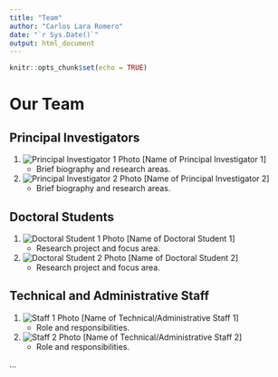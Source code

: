 ```yaml
---
title: "Team"
author: "Carlos Lara Romero"
date: "`r Sys.Date()`"
output: html_document
---
```


```r
knitr::opts_chunk$set(echo = TRUE)
```

# Our Team

## Principal Investigators
1. ![Principal Investigator 1 Photo](pi_1_photo_url.jpg) [Name of Principal Investigator 1]
   - Brief biography and research areas.

2. ![Principal Investigator 2 Photo](pi_2_photo_url.jpg) [Name of Principal Investigator 2]
   - Brief biography and research areas.

## Doctoral Students
1. ![Doctoral Student 1 Photo](student_1_photo_url.jpg) [Name of Doctoral Student 1]
   - Research project and focus area.

2. ![Doctoral Student 2 Photo](student_2_photo_url.jpg) [Name of Doctoral Student 2]
   - Research project and focus area.

## Technical and Administrative Staff
1. ![Staff 1 Photo](staff_1_photo_url.jpg) [Name of Technical/Administrative Staff 1]
   - Role and responsibilities.

2. ![Staff 2 Photo](staff_2_photo_url.jpg) [Name of Technical/Administrative Staff 2]
   - Role and responsibilities.

...

